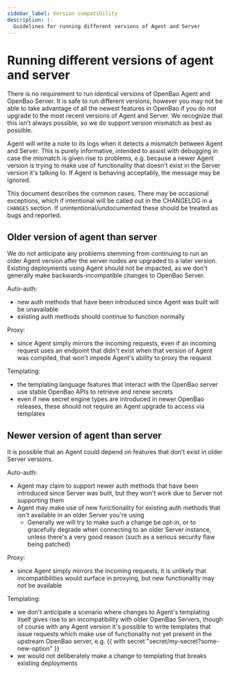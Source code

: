 ```yaml
---
sidebar_label: Version compatibility
description: |-
  Guidelines for running different versions of Agent and Server
---
```


# Running different versions of agent and server

There is no requirement to run identical versions of OpenBao Agent and OpenBao Server.
It is safe to run different versions, however you may not be able to take advantage of all the newest features in OpenBao if you do not upgrade to the most recent versions of Agent and Server. We recognize that this isn’t always possible, so we do support version mismatch as best as possible.

Agent will write a note to its logs when it detects a mismatch between Agent and Server.  This is purely informative, intended to assist with debugging in case the mismatch is given rise to problems, e.g. because a newer Agent version is trying to make use of functionality that doesn't exist in the Server version it's talking to.  If Agent is behaving acceptably, the message may be ignored.

This document describes the common cases.  There may be occasional exceptions, which if intentional will be called out in the CHANGELOG in a `CHANGES` section.  If unintentional/undocumented these should be treated as bugs and reported.

## Older version of agent than server

We do not anticipate any problems stemming from continuing to run an older Agent version after the server nodes are upgraded to a later version.  Existing deployments using Agent should not be impacted, as we don't generally make backwards-incompatible changes to OpenBao Server.

Auto-auth:
- new auth methods that have been introduced since Agent was built will be unavailable
- existing auth methods should continue to function normally

Proxy:
- since Agent simply mirrors the incoming requests, even if an incoming request uses an endpoint that didn't exist when that version of Agent was compiled, that won't impede Agent's ability to proxy the request

Templating:
- the templating language features that interact with the OpenBao server use stable OpenBao APIs to retrieve and renew secrets
- even if new secret engine types are introduced in newer OpenBao releases, these should not require an Agent upgrade to access via templates

## Newer version of agent than server

It is possible that an Agent could depend on features that don’t exist in older Server versions.

Auto-auth:
- Agent may claim to support newer auth methods that have been introduced since Server was built, but they won't work due to Server not supporting them
- Agent may make use of new functionality for existing auth methods that isn't available in an older Server you're using
  - Generally we will try to make such a change be opt-in, or to gracefully degrade when connecting to an older Server instance, unless there's a very good reason (such as a serious security flaw being patched)

Proxy:
- since Agent simply mirrors the incoming requests, it is unlikely that incompatibilities would surface in proxying, but new functionality may not be available

Templating:
- we don't anticipate a scenario where changes to Agent's templating itself gives rise to an incompatibility with older OpenBao Servers, though of course with any Agent version it's possible to write templates that issue requests which make use of functionality not yet present in the upstream OpenBao server, e.g. \{\{ with secret "secret/my-secret?some-new-option" }}
- we would not deliberately make a change to templating that breaks existing deployments
